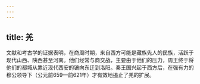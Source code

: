 ```yaml
---
---
---
```

title: 羌
---



文献和考古学的证据表明，在商周时期，来自西方可能是藏族先人的民族，活跃于现代山西、陕西甚至河南。他们经常与商交战，主要由于他们的压力，周王终于将他们的都城从靠近现代西安的镐向东迁到洛阳。秦王国兴起于西方后，在强有力的穆公领导下（公元前659—前621年）才有效地遏止了羌的扩展。
